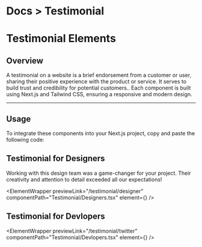 
<h1 className="text-gray-200 text-[14px] mt-3 ">
  <span className="text-gray-500 ">Docs ></span> Testimonial
</h1>

# Testimonial Elements

## Overview

A testimonial on a website is a brief endorsement from a customer or user, sharing their positive experience with the product or service. It serves to build trust and credibility for potential customers.. Each component is built using Next.js and Tailwind CSS, ensuring a responsive and modern design.

---

## Usage

To integrate these components into your Next.js project, copy and paste the following code:

## Testimonial for Designers

Working with this design team was a game-changer for your project. Their creativity and attention to detail exceeded all our expectations!

<ElementWrapper
  previewLink="/testimonial/designer"
  componentPath="Testimonial/Designers.tsx"
  element={<Designers />}
/>

## Testimonial for Devlopers

<ElementWrapper
  previewLink="/testimonial/twitter"
  componentPath="Testimonial/Devlopers.tsx"
  element={<Devlopers />}
/>

